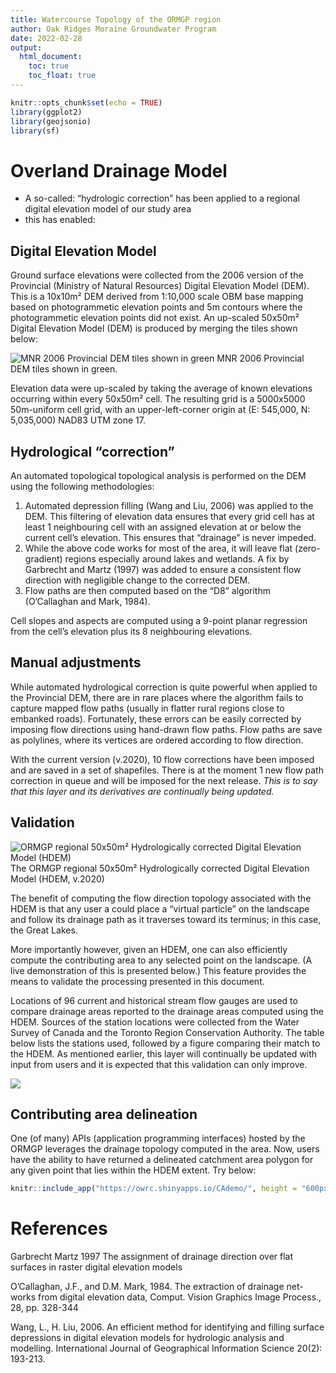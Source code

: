 ```yaml
---
title: Watercourse Topology of the ORMGP region
author: Oak Ridges Moraine Groundwater Program
date: 2022-02-28
output: 
  html_document:
    toc: true
    toc_float: true
---
```


```r
knitr::opts_chunk$set(echo = TRUE)
library(ggplot2)
library(geojsonio)
library(sf)
```

# Overland Drainage Model
* A so-called: "hydrologic correction" has been applied to a regional digital elevation model of our study area
* this has enabled:


## Digital Elevation Model
Ground surface elevations were collected from the 2006 version of the Provincial (Ministry of Natural Resources) Digital Elevation Model (DEM). This is a 10x10m² DEM derived from 1:10,000 scale OBM base mapping based on photogrammetic elevation points and 5m contours where the photogrammetic elevation points did not exist. An up-scaled 50x50m² Digital Elevation Model (DEM) is produced by merging the tiles shown below:

![MNR 2006 Provincial DEM tiles shown in green](fig/dem-tiles.png)
MNR 2006 Provincial DEM tiles shown in green.

<!-- 
BELOW CREATES THE dem-tiles.png
# ```{r fig.asp=0.50, fig.align="center", fig.width=12, message=FALSE, warning=FALSE, echo=FALSE, fig.cap="MNR 2006 Provincial DEM tiles shown in green."}

# spGL <- geojson_read("shp/greatLakes.geojson",  what="sp")
# spMNR <- geojson_read("shp/MNR_2006-tiles.geojson",  what="sp")
# spORMGP <- geojson_read("shp/ORMGP-region.geojson",  what="sp")
# spYPDTH <- geojson_read("shp/YPDTH.geojson",  what="sp")

# spMNR_points <- as.data.frame(do.call(rbind, lapply(spMNR@polygons, function(x) x@labpt))) # Convert nested list to data frame by column
# names(spMNR_points) <- c('long','lat')
# spMNR_points$num = spMNR$NUMBER

# ggplot() +
#     geom_polygon(data=spGL, aes(x=long, y=lat, group=group), fill="#51a8ff", color="#51a8ff") +
#     geom_polygon(data=spYPDTH, aes(x=long, y=lat, group=group), fill=NA, color="brown", size=1) +
#     geom_polygon(data=spORMGP, aes(x=long, y=lat, group=group), fill=NA, color="orange4", size=1) +
#     geom_polygon(data=spMNR, aes(x=long, y=lat, group=group), fill=NA, color="darkgreen",size=1) +

#     geom_text(data=spMNR_points, aes(x=long, y=lat, label=num), color="darkgreen") +

#     theme_bw() + theme(axis.title = element_blank(),
#                        title = element_blank(),
#                        legend.box.spacing = unit(0, "mm")) +
#                        # plot.background=element_rect(fill="red")) +
#     #labs(x='longitude',y='latitude', title="MNR 2006 Provincial DEM tiles shown in green.") +
#     coord_sf(xlim=c(-81, -77), ylim=c(43, 45.75), expand=FALSE)
# ```
-->


Elevation data were up-scaled by taking the average of known elevations occurring within every 50x50m² cell. The resulting grid is a 5000x5000 50m-uniform cell grid, with an upper-left-corner origin at (E: 545,000, N: 5,035,000) NAD83 UTM zone 17.


## Hydrological "correction" {#hyd.corr}

An automated topological topological analysis is performed on the DEM using the following methodologies:

1. Automated depression filling (Wang and Liu, 2006) was applied to the DEM. This filtering of elevation data ensures that every grid cell has at least 1 neighbouring cell with an assigned elevation at or below the current cell's elevation. This ensures that "drainage" is never impeded.
2. While the above code works for most of the area, it will leave flat (zero-gradient) regions especially around lakes and wetlands. A fix by Garbrecht and Martz (1997) was added to ensure a consistent flow direction with negligible change to the corrected DEM.
3. Flow paths are then computed based on the "D8" algorithm (O'Callaghan and Mark, 1984).

Cell slopes and aspects are computed using a 9-point planar regression from the cell's elevation plus its 8 neighbouring elevations.

## Manual adjustments

While automated hydrological correction is quite powerful when applied to the Provincial DEM, there are in rare places where the algorithm fails to capture mapped flow paths (usually in flatter rural regions close to embanked roads). Fortunately, these errors can be easily corrected by imposing flow directions using hand-drawn flow paths. Flow paths are save as polylines, where its vertices are ordered according to flow direction. 

With the current version (v.2020), 10 flow corrections have been imposed and are saved in a set of shapefiles.  There is at the moment 1 new flow path correction in queue and will be imposed for the next release. *This is to say that this layer and its derivatives are continually being updated.*


## Validation

![ORMGP regional 50x50m² Hydrologically corrected Digital Elevation Model (HDEM)](fig/regional-hdem.png)
The ORMGP regional 50x50m² Hydrologically corrected Digital Elevation Model (HDEM, v.2020)

The benefit of computing the flow direction topology associated with the HDEM is that any user a could place a "virtual particle" on the landscape and follow its drainage path as it traverses toward its terminus; in this case, the Great Lakes.

More importantly however, given an HDEM, one can also efficiently compute the contributing area to any selected point on the landscape. (A live demonstration of this is presented below.) This feature provides the means to validate the processing presented in this document.

Locations of 96 current and historical stream flow gauges are used to compare drainage areas reported to the drainage areas computed using the HDEM. Sources of the station locations were collected from the Water Survey of Canada and the Toronto Region Conservation Authority. The table below lists the stations used, followed by a figure comparing their match to the HDEM. As mentioned earlier, this layer will continually be updated with input from users and it is expected that this validation can only improve.


![](fig/graphical-comparison.png)

<!-- BELOW CREATS graphical-comparison.png
<br></br>
<center>List of streamflow gauging stations with reported contributing area.
# ```{r message=FALSE, warning=FALSE, echo=FALSE}
# library(knitr)
# library(dplyr)
# library(kableExtra)
# library(rgdal)
# library(ggplot2)
# options(knitr.kable.NA = '')

# df <- read.csv('shp/t2-check.csv') 

# sputm <- SpatialPoints(cbind(df$E,df$N), proj4string=CRS("+proj=utm +zone=17 +datum=WGS84")) 
# spgeo <- spTransform(sputm, CRS("+proj=longlat +datum=WGS84"))
# lnlt <- coordinates(spgeo) # https://stackoverflow.com/questions/30018098/how-to-convert-utm-coordinates-to-lat-and-long-in-r

# df %>%
#   mutate(DAdb=DAdb/1000/1000,DAcalc=DAcalc/1000/1000,Long=lnlt[,1],Lat=lnlt[,2]) %>%
#   select(2,6:9) %>%
#   relocate(LOC_NAME,Long,Lat,DAdb,DAcalc) %>%
#   mutate(diff=(DAcalc-DAdb)/DAdb*100) %>%
#   arrange(LOC_NAME) %>%
#   kbl(
#     col.names = c("Station ID", "Long", "Lat", "reported (km²)", "computed (km²)", "*difference* (%)"),
#     align = c("l","r","r","r","r","r"),
#     digits = 1
#   ) %>%
#   kable_styling(bootstrap_options = c("striped", "hover", "condensed")) %>%
#   add_header_above(c(" " = 3, "Contributing Area" = 3), align = "c") %>%
#   kableExtra::scroll_box(width = "90%", height = "300px")


# df %>% ggplot(aes(DAdb/1000/1000,DAcalc/1000/1000)) +
#   geom_point() +
#   geom_abline(linetype="dotted") +
#   labs(title="\n\nGraphical comparison",x="reported contributing area (km²)",y="computed contributing area (km²)") +
#   coord_fixed()
# ```
</center>
-->




## Contributing area delineation

One (of many) APIs (application programming interfaces) hosted by the ORMGP leverages the drainage topology computed in the area. Now, users have the ability to have returned a delineated catchment area polygon for any given point that lies within the HDEM extent. Try below:

```r
knitr::include_app("https://owrc.shinyapps.io/CAdemo/", height = "600px")
```

# References

Garbrecht Martz 1997 The assignment of drainage direction over flat surfaces in raster digital elevation models

O'Callaghan, J.F., and D.M. Mark, 1984. The extraction of drainage net-works from digital elevation data, Comput. Vision Graphics Image Process., 28, pp. 328-344

Wang, L., H. Liu, 2006. An efficient method for identifying and filling surface depressions in digital elevation models for hydrologic analysis and modelling. International Journal of Geographical Information Science 20(2): 193-213.

